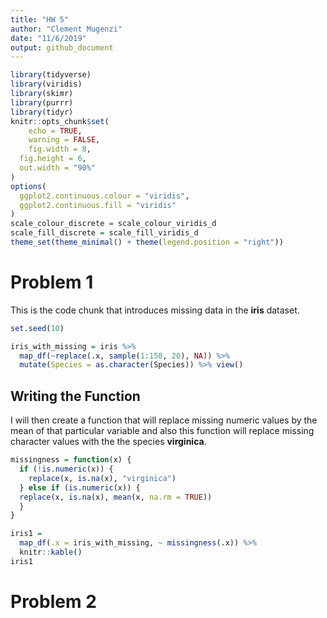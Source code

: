 ```yaml
---
title: "HW 5"
author: "Clement Mugenzi"
date: "11/6/2019"
output: github_document
---
```


```r
library(tidyverse)
library(viridis)
library(skimr)
library(purrr)
library(tidyr)
knitr::opts_chunk$set(
	echo = TRUE,
	warning = FALSE,
	fig.width = 8, 
  fig.height = 6,
  out.width = "90%"
)
options(
  ggplot2.continuous.colour = "viridis",
  ggplot2.continuous.fill = "viridis"
)
scale_colour_discrete = scale_colour_viridis_d
scale_fill_discrete = scale_fill_viridis_d
theme_set(theme_minimal() + theme(legend.position = "right"))
```

# Problem 1

This is the code chunk that introduces missing data in the **iris** dataset.

```r
set.seed(10)

iris_with_missing = iris %>% 
  map_df(~replace(.x, sample(1:150, 20), NA)) %>%
  mutate(Species = as.character(Species)) %>% view()
```

## Writing the Function

I will then create a function that will replace missing numeric values by the mean of that particular variable and also this function will replace missing character values with the the species **virginica**.


```r
missingness = function(x) {
  if (!is.numeric(x)) {
    replace(x, is.na(x), "virginica")
  } else if (is.numeric(x)) {
  replace(x, is.na(x), mean(x, na.rm = TRUE))
  }
}
```

```r
iris1 = 
  map_df(.x = iris_with_missing, ~ missingness(.x)) %>% 
  knitr::kable()
iris1
```


# Problem 2












































































